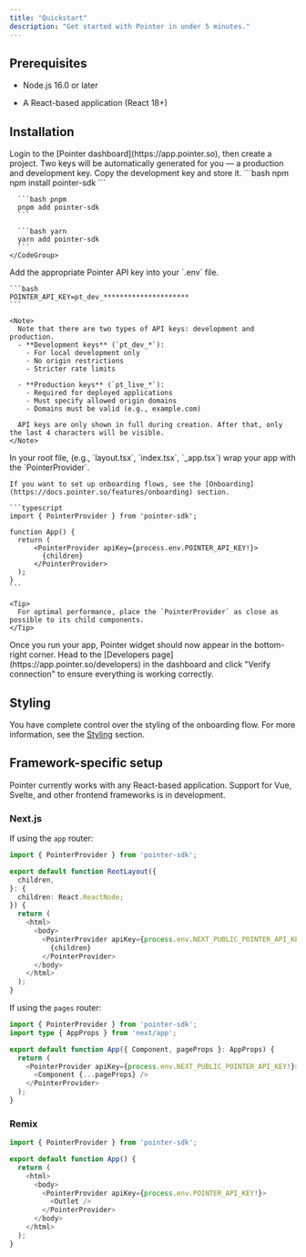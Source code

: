 ```yaml
---
title: "Quickstart"
description: "Get started with Pointer in under 5 minutes."
---
```


## Prerequisites

* Node.js 16.0 or later

* A React-based application (React 18+)

## Installation

<Steps>
  <Step title="Grab an API key from the Pointer dashboard.">
    Login to the [Pointer dashboard](https://app.pointer.so), then create a project. Two keys will be automatically generated for you — a production and development key. Copy the development key and store it.
  </Step>

  <Step title="Install the Pointer SDK using your preferred package manager.">
    <CodeGroup>
      ```bash npm
      npm install pointer-sdk
      ```

      ```bash pnpm
      pnpm add pointer-sdk
      ```

      ```bash yarn
      yarn add pointer-sdk
      ```
    </CodeGroup>
  </Step>

  <Step title="Configure your environment variables.">
    Add the appropriate Pointer API key into your `.env` file.

    ```bash
    POINTER_API_KEY=pt_dev_*********************
    ```

    <Note>
      Note that there are two types of API keys: development and production.
      - **Development keys** (`pt_dev_*`):
        - For local development only
        - No origin restrictions
        - Stricter rate limits
      
      - **Production keys** (`pt_live_*`):
        - Required for deployed applications
        - Must specify allowed origin domains
        - Domains must be valid (e.g., example.com)
      
      API keys are only shown in full during creation. After that, only the last 4 characters will be visible.
    </Note>
  </Step>

  <Step title="Wrap your app with the PointerProvider.">
    In your root file, (e.g., `layout.tsx`, `index.tsx`, `_app.tsx`) wrap your app with the `PointerProvider`.

    If you want to set up onboarding flows, see the [Onboarding](https://docs.pointer.so/features/onboarding) section.

    ```typescript
    import { PointerProvider } from 'pointer-sdk';

    function App() {
      return (
          <PointerProvider apiKey={process.env.POINTER_API_KEY!}>
            {children}
          </PointerProvider>
      );
    }
    ```

    <Tip>
      For optimal performance, place the `PointerProvider` as close as possible to its child components.
    </Tip>
  </Step>

  <Step title="Test the integration.">
    Once you run your app, Pointer widget should now appear in the bottom-right corner. Head to the [Developers page](https://app.pointer.so/developers) in the dashboard and click "Verify connection" to ensure everything is working correctly.
  </Step>
</Steps>

## Styling

You have complete control over the styling of the onboarding flow. For more information, see the [Styling](https://docs.pointer.so/features/styling) section.

## Framework-specific setup

<Note>
  Pointer currently works with any React-based application. Support for Vue, Svelte, and other frontend frameworks is in development.
</Note>

### Next.js

If using the `app` router:

```typescript app/layout.tsx
import { PointerProvider } from 'pointer-sdk';

export default function RootLayout({
  children,
}: {
  children: React.ReactNode;
}) {
  return (
    <html>
      <body>
        <PointerProvider apiKey={process.env.NEXT_PUBLIC_POINTER_API_KEY!}>
          {children}
        </PointerProvider>
      </body>
    </html>
  );
}
```

If using the `pages` router:

```typescript pages/_app.tsx
import { PointerProvider } from 'pointer-sdk';
import type { AppProps } from 'next/app';

export default function App({ Component, pageProps }: AppProps) {
  return (
    <PointerProvider apiKey={process.env.NEXT_PUBLIC_POINTER_API_KEY!}>
      <Component {...pageProps} />
    </PointerProvider>
  );
}
```

### Remix

```typescript app/root.tsx
import { PointerProvider } from 'pointer-sdk';

export default function App() {
  return (
    <html>
      <body>
        <PointerProvider apiKey={process.env.POINTER_API_KEY!}>
          <Outlet />
        </PointerProvider>
      </body>
    </html>
  );
}
```